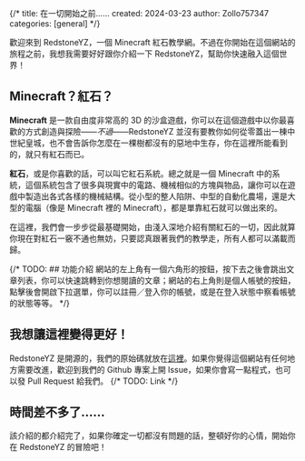 {/*
title: 在一切開始之前……
created: 2024-03-23
author: Zollo757347
categories: [general]
*/}


歡迎來到 RedstoneYZ，一個 Minecraft 紅石教學網。不過在你開始在這個網站的旅程之前，我想我需要好好跟你介紹一下 RedstoneYZ，幫助你快速融入這個世界！

## Minecraft？紅石？
**Minecraft** 是一款自由度非常高的 3D 的沙盒遊戲，你可以在這個遊戲中以你最喜歡的方式創造與探險——<i>不過</i>——RedstoneYZ 並沒有要教你如何從零蓋出一棟中世紀皇城，也不會告訴你怎麼在一棵樹都沒有的惡地中生存，你在這裡所能看到的，就只有紅石而已。

**紅石**，或是你喜歡的話，可以叫它紅石系統。總之就是一個 Minecraft 中的系統，這個系統包含了很多與現實中的電路、機械相似的方塊與物品，讓你可以在遊戲中製造出各式各樣的機械結構。從小型的整人陷阱、中型的自動化農場，還是大型的電腦（像是 <Link href="https://www.youtube.com/watch?v=-BP7DhHTU-I">Minecraft 裡的 Minecraft</Link>），都是單靠紅石就可以做出來的。

在這裡，我們會一步步從最基礎開始，由淺入深地介紹有關紅石的一切，因此就算你現在對紅石一竅不通也無妨，只要認真跟著我們的教學走，所有人都可以滿載而歸。

{/* TODO: ## 功能介紹
網站的左上角有一個六角形的按鈕，按下去之後會跳出文章列表，你可以快速跳轉到你想閱讀的文章；網站的右上角則是個人帳號的按鈕，點擊後會開啟下拉選單，你可以註冊／登入你的帳號，或是在登入狀態中察看帳號的狀態等等。 */}

## 我想讓這裡變得更好！
RedstoneYZ 是開源的，我們的原始碼就放在<a href="https://github.com/RedstoneYZ/RedstoneYZ">這裡</a>。如果你覺得這個網站有任何地方需要改進，歡迎到我們的 Github 專案上開 Issue，如果你會寫一點程式，也可以發 Pull Request 給我們。
{/* TODO: Link */}

## 時間差不多了……
該介紹的都介紹完了，如果你確定一切都沒有問題的話，整頓好你的心情，開始你在 RedstoneYZ 的冒險吧！
